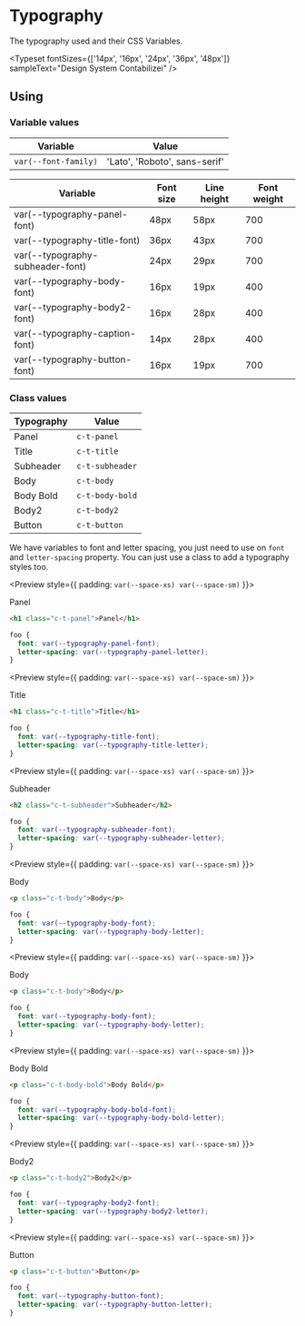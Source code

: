 
<Meta title="Getting Started|Styles/Typography" />

# Typography

The typography used and their CSS Variables.

<Typeset
  fontSizes={['14px', '16px', '24px', '36px', '48px']}
  sampleText="Design System Contabilizei"
/>

## Using

### Variable values

| Variable             | Value                         |
| -------------------- | ----------------------------- |
| `var(--font-family)` | 'Lato', 'Roboto', sans-serif' |

| Variable                         | Font size | Line height | Font weight |
|----------------------------------|-----------|-------------|-------------|
| var(--typography-panel-font)     | 48px      | 58px        | 700         |
| var(--typography-title-font)     | 36px      | 43px        | 700         |
| var(--typography-subheader-font) | 24px      | 29px        | 700         |
| var(--typography-body-font)      | 16px      | 19px        | 400         |
| var(--typography-body2-font)     | 16px      | 28px        | 400         |
| var(--typography-caption-font)   | 14px      | 28px        | 400         |
| var(--typography-button-font)    | 16px      | 19px        | 700         |

### Class values

| Typography           | Value               |
| -------------------- | ------------------- |
| Panel                | `c-t-panel`         |
| Title                | `c-t-title`         |
| Subheader            | `c-t-subheader`     |
| Body                 | `c-t-body`          |
| Body Bold            | `c-t-body-bold`     |
| Body2                | `c-t-body2`         |
| Button               | `c-t-button`        |

We have variables to font and letter spacing, you just need to use on `font` and `letter-spacing` property. You can just use a class to add a typography styles too.

<Preview style={{
  padding: `var(--space-xs) var(--space-sm)`
}}>
  <div style={{
    font: `var(--typography-panel-font)`,
    letterSpacing: `var(--typography-panel-letter)`
  }}>Panel</div>
</Preview>

```html
<h1 class="c-t-panel">Panel</h1>
```

```css
foo {
  font: var(--typography-panel-font);
  letter-spacing: var(--typography-panel-letter);
}
```

<Preview style={{
  padding: `var(--space-xs) var(--space-sm)`
}}>
  <div style={{
    font: `var(--typography-title-font)`,
    letterSpacing: `var(--typography-title-letter)`
  }}>Title</div>
</Preview>


```html
<h1 class="c-t-title">Title</h1>
```

```css
foo {
  font: var(--typography-title-font);
  letter-spacing: var(--typography-title-letter);
}
```

<Preview style={{
  padding: `var(--space-xs) var(--space-sm)`
}}>
  <div style={{
    font: `var(--typography-subheader-font)`,
    letterSpacing: `var(--typography-subheader-letter)`
  }}>Subheader</div>
</Preview>


```html
<h2 class="c-t-subheader">Subheader</h2>
```

```css
foo {
  font: var(--typography-subheader-font);
  letter-spacing: var(--typography-subheader-letter);
}
```

<Preview style={{
  padding: `var(--space-xs) var(--space-sm)`
}}>
  <div style={{
    font: `var(--typography-body-font)`,
    letterSpacing: `var(--typography-body-letter)`
  }}>Body</div>
</Preview>


```html
<p class="c-t-body">Body</p>
```

```css
foo {
  font: var(--typography-body-font);
  letter-spacing: var(--typography-body-letter);
}
```

<Preview style={{
  padding: `var(--space-xs) var(--space-sm)`
}}>
  <div style={{
    font: `var(--typography-body-font)`,
    letterSpacing: `var(--typography-body-letter)`
  }}>Body</div>
</Preview>


```html
<p class="c-t-body">Body</p>
```

```css
foo {
  font: var(--typography-body-font);
  letter-spacing: var(--typography-body-letter);
}
```


<Preview style={{
  padding: `var(--space-xs) var(--space-sm)`
}}>
  <div style={{
    font: `var(--typography-body-bold-font)`,
    letterSpacing: `var(--typography-body-bold-letter)`
  }}>Body Bold</div>
</Preview>


```html
<p class="c-t-body-bold">Body Bold</p>
```

```css
foo {
  font: var(--typography-body-bold-font);
  letter-spacing: var(--typography-body-bold-letter);
}
```




<Preview style={{
  padding: `var(--space-xs) var(--space-sm)`
}}>
  <div style={{
    font: `var(--typography-body2-font)`,
    letterSpacing: `var(--typography-body2-letter)`
  }}>Body2</div>
</Preview>


```html
<p class="c-t-body2">Body2</p>
```

```css
foo {
  font: var(--typography-body2-font);
  letter-spacing: var(--typography-body2-letter);
}
```

<Preview style={{
  padding: `var(--space-xs) var(--space-sm)`
}}>
  <div style={{
    font: `var(--typography-button-font)`,
    letterSpacing: `var(--typography-button-letter)`
  }}>Button</div>
</Preview>


```html
<p class="c-t-button">Button</p>
```

```css
foo {
  font: var(--typography-button-font);
  letter-spacing: var(--typography-button-letter);
}
```